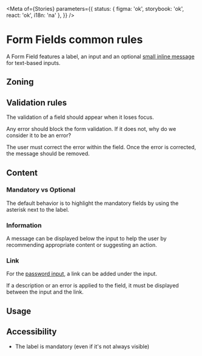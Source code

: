 
<Meta
	of={Stories}
	parameters={{
		status: { figma: 'ok', storybook: 'ok', react: 'ok', i18n: 'na' },
	}}
/>

# Form Fields common rules

A Form Field features a label, an input and an optional [small inline message](docs/messaging-inlinemessage--docs) for text-based inputs.

## Zoning

<FigmaImage
	src="https://www.figma.com/file/hMYM9HGXajJpWdGwRb5ITR/Coral?node-id=5300%3A21659"
	alt="zoning image for form field"
/>

## Validation rules

The validation of a field should appear when it loses focus.

Any error should block the form validation. If it does not, why do we consider it to be an error?

The user must correct the error within the field. Once the error is corrected, the message should be removed.

<FigmaImage
	src="https://www.figma.com/file/FaYIWpJeP6LwjWr78L8eAr/Forms?node-id=230%3A229"
	alt="Form Field mockup in error"
/>

<Canvas>
	<Story of={Stories.FormFieldError} />
</Canvas>

## Content

### Mandatory vs Optional

The default behavior is to highlight the mandatory fields by using the asterisk next to the label.

<FigmaImage
	src="https://www.figma.com/file/FaYIWpJeP6LwjWr78L8eAr/Forms?node-id=27034%3A144282"
	alt="Form Field mockup"
/>

<Canvas>
	<Story of={Stories.FormFieldRequired} />
</Canvas>

### Information

A message can be displayed below the input to help the user by recommending appropriate content or suggesting an action.

<FigmaImage
	src="https://www.figma.com/file/FaYIWpJeP6LwjWr78L8eAr/Forms?node-id=27035%3A143333"
	alt="Form Field mockup with inline message"
/>

<Canvas>
	<Story of={Stories.FormFieldInformation} />
</Canvas>

### Link

For the [password input](/?path=/docs/components-form-fields-password--default-story), a link can be added under the input.

If a description or an error is applied to the field, it must be displayed between the input and the link.

<FigmaImage
	src="https://www.figma.com/file/FaYIWpJeP6LwjWr78L8eAr/Forms?node-id=27041%3A144917"
	alt="Form Password Field mockup with a link"
/>

<Canvas>
	<Story of={Stories.FormFieldPassword} />
</Canvas>

## Usage

<Canvas>
	<Story of={Stories.Usage} />
</Canvas>

<ArgsTable of={Stories.Usage} />

## Accessibility

- The label is mandatory (even if it's not always visible)
